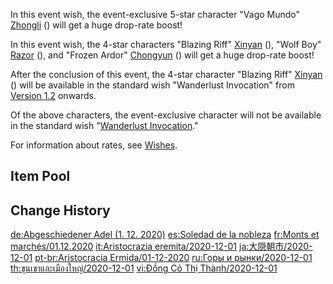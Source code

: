 {{Wish
|name              = Gentry of Hermitage 2020-12-01
|image             = Gentry of Hermitage 2020-12-01.png
|type              = Character Event
|duration          = event
|time_start        = 2020-12-01 18:00:00
|time_end          = 2020-12-22 14:59:59
|link              = https://genshin.hoyoverse.com/en/news/detail/6998
|preceding         = Farewell of Snezhnaya/2020-11-11
|succeeding        = Secretum Secretorum/2020-12-23
|alongside         = Epitome Invocation/2020-12-01
|next              = Gentry of Hermitage/2021-04-28
}}
In this event wish, the event-exclusive 5-star character "Vago Mundo" [[Zhongli]] ({{Geo}}) will get a huge drop-rate boost!

In this event wish, the 4-star characters "Blazing Riff" [[Xinyan]] ({{Pyro}}), "Wolf Boy" [[Razor]] ({{Electro}}), and "Frozen Ardor" [[Chongyun]] ({{Cryo}}) will get a huge drop-rate boost!

After the conclusion of this event, the 4-star character "Blazing Riff" [[Xinyan]] ({{Pyro}}) will be available in the standard wish "Wanderlust Invocation" from [[Version 1.2]] onwards.

Of the above characters, the event-exclusive character will not be available in the standard wish "[[Wanderlust Invocation]]."

For information about rates, see [[Wishes]].

==Item Pool==
{{Wish Pool
|^Zhongli
|^Xinyan
|^Razor
|^Chongyun
|Diluc
|Jean
|Keqing
|Mona
|Qiqi
|Barbara
|Beidou
|Bennett
|Fischl
|Ningguang
|Noelle
|Sucrose
|Xiangling
|Xingqiu
|Dragon's Bane
|Eye of Perception
|Favonius Codex
|Favonius Greatsword
|Favonius Lance
|Favonius Sword
|Favonius Warbow
|Lion's Roar
|Rainslasher
|Rust
|Sacrificial Bow
|Sacrificial Fragments
|Sacrificial Greatsword
|Sacrificial Sword
|The Bell
|The Flute
|The Stringless
|The Widsith
|Black Tassel
|Bloodtainted Greatsword
|Cool Steel
|Debate Club
|Emerald Orb
|Ferrous Shadow
|Harbinger of Dawn
|Magic Guide
|Raven Bow
|Sharpshooter's Oath
|Skyrider Sword
|Slingshot
|Thrilling Tales of Dragon Slayers
}}

==Change History==
{{Change History|1.1}}
<!--
==References==
{{Reflist}}-->

[[de:Abgeschiedener Adel (1. 12. 2020)]]
[[es:Soledad de la nobleza]]
[[fr:Monts et marchés/01.12.2020]]
[[it:Aristocrazia eremita/2020-12-01]]
[[ja:大隠朝市/2020-12-01]]
[[pt-br:Aristocracia Ermida/01-12-2020]]
[[ru:Горы и рынки/2020-12-01]]
[[th:ขุนเขาและเมืองใหญ่/2020-12-01]]
[[vi:Đồng Cỏ Thị Thành/2020-12-01]]
